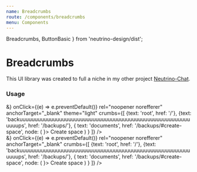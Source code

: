 ```yaml
---
name: Breadcrumbs
route: /components/breadcrumbs
menu: Components
---
```


  Breadcrumbs,
  ButtonBasic
} from 'neutrino-design/dist';

# Breadcrumbs

This UI library was created to full a niche in my other project [Neutrino-Chat](https://github.com/maeek/).

### Usage
<Playground>
  <div className="display-container">
    <Breadcrumbs
      separatorNode={<span>&</span>}
      onClick={(e) => e.preventDefault()}
      rel="noopener norefferer"
      anchorTarget="_blank"
      theme="light"
      crumbs={[
        {text: 'root', href: '/'},
        {text: 'backuuuuuuuuuuuuuuuuuuuuuuuuuuuuuuuuuuuuuuuuuuuuuuuuuuuuuuuuuuuups', href: '/backups/'},
        {
          text: 'documents',
          href: '/backups/#create-space',
          node: (
            <ButtonBasic className="button" icon={<AddRoundedIcon />}>
              Create space
            </ButtonBasic>
          )
        }
      ]}
    />
  </div>
  <div className="display-container">
    <Breadcrumbs
      separatorNode={<span>&</span>}
      onClick={(e) => e.preventDefault()}
      rel="noopener norefferer"
      anchorTarget="_blank"
      crumbs={[
        {text: 'root', href: '/'},
        {text: 'backuuuuuuuuuuuuuuuuuuuuuuuuuuuuuuuuuuuuuuuuuuuuuuuuuuuuuuuuuuuups', href: '/backups/'},
        {
          text: 'documents',
          href: '/backups/#create-space',
          node: (
            <ButtonBasic className="button" icon={<AddRoundedIcon />}>
              Create space
            </ButtonBasic>
          )
        }
      ]}
    />
  </div>
</Playground>
